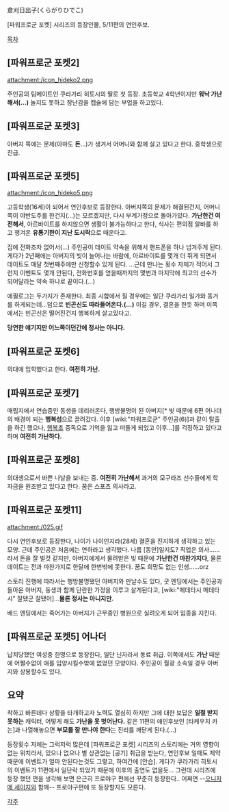 倉刈日出子(くらがりひでこ)

[파워프로군 포켓] 시리즈의 등장인물, 5/11편의 연인후보.


[[목차]]

== [파워프로군 포켓2] ==
attachment:/icon_hideko2.png

주인공의 팀메이트인 쿠라가리 히토시의 딸로 첫 등장. 초등학교 4학년이지만 '''워낙 가난해서(…)''' 놀지도 못하고 장난감을 캡슐에 담는 부업을 하고있다.

== [파워프로군 포켓3] ==
아버지 쪽에는 문제(아마도 '''돈'''…)가 생겨서 어머니와 함께 살고 있다고 한다. 중학생으로 진급.

== [파워프로군 포켓5] ==
attachment:/icon_hideko5.png

고등학생(16세)이 되어서 연인후보로 등장한다. 아버지쪽의 문제가 해결된건지, 어머니쪽이 야반도주를 한건지(…)는 모르겠지만, 다시 부계가정으로 돌아가있다. '''가난한건 여전해서''', 아르바이트를 하지않으면 생활이 불가능하다고 한다, 식사는 편의점 알바를 하고 챙겨온 '''유통기한이 지난 도시락'''으로 때운다고.

집에 전화조차 없어서(…) 주인공이 데이트 약속을 위해서 핸드폰을 하나 넘겨주게 된다. 게다가 2년째에는 아버지의 빚이 늘어나는 바람에, 아르바이트를 몇개 더 뛰게 되면서 데이트도 매달 첫번째주에만 신청할수 있게 된다. ...근데 만나는 횟수 자체가 적어서 그런지 이벤트도 몇개 안된다, 전화번호를 얻을때까지의 몇번과 마지막에 최고의 선수가 되어달라는 약속 하나로 끝이다.(…)

에필로그는 두가지가 존재한다.
최종 시합에서 질 경우에는 일단 쿠라가리 일가와 동거를 하게되는데...덤으로 '''빈곤신도 따라들어온다.(…)'''
이길 경우, 결혼을 한듯 하며 이쪽에서는 빈곤신은 떨어진건지 행복하게 살고있다고.

'''당연한 얘기지만 어느쪽이던간에 정사는 아니다.'''

== [파워프로군 포켓6] ==
의대에 입학했다고 한다. '''여전히 가난.'''

== [파워프로군 포켓7] ==
매립지에서 연습중인 동생을 데리러온다, 행방불명이 된 아버지[* 빚 때문에 6편 어나더의 배경이 되는 '''행복섬'''으로 끌려갔다. 이후 [wiki:"파워프로군" 주인공(6)]과 같이 탈출을 하긴 했으나, [[행복초]] 중독으로 기억을 잃고 떠돌게 되었고 이후...]를 걱정하고 있다고 하며 '''여전히 가난하다.'''

== [파워프로군 포켓8] ==
의대생으로서 바쁜 나날을 보내는 중. '''여전히 가난해서''' 과거의 모구라즈 선수들에게 학자금을 원조받고 있다고 한다. 꿈은 스포츠 의사라고.

== [파워프로군 포켓11] ==
attachment:/025.gif

다시 연인후보로 등장한다, 나이가 나이인지라(28세) 결혼을 진지하게 생각하고 있는 모양. 근데 주인공은 처음에는 연하라고 생각했다. 나름 [동안]일지도?
직업은 의사......라서 돈을 잘 벌것 같지만, 아버지에게서 물려받은 빚 때문에 '''가난한건 마찬가지다''', 물론 데이트는 전과 마찬가지로 한달에 한번밖에 못한다. 꿈도 희망도 없는 인생......orz

스토리 진행에 따라서는 행방불명됐던 아버지와 만날수도 있다, 굿 엔딩에서는 주인공과 돌아온 아버지, 동생과 함께 단란한 가정을 이루고 살게된다고, [wiki:"메데타시 메데타시" 잘됐군 잘됐어]...'''물론 정사는 아니지만.'''

배드 엔딩에서는 죽어가는 아버지가 근무중인 병원으로 실려오게 되어 임종을 지킨다.

== [파워프로군 포켓5] 어나더 ==
납치당했던 여성중 한명으로 등장한다, 일단 닌자라서 동료 취급. 이쪽에서도 '''가난''' 때문에 어쩔수없이 애를 입양시킬수밖에 없었던 모양이다. 주인공이 월광 소속일 경우 아버지와 상봉할수도 있다.

== 요약 ==
착하고 바른데다 상황을 타개하고자 노력도 열심히 하지만 그에 대한 보답은 '''일절 받지 못하는''' 캐릭터, 어떻게 해도 '''가난을 못 벗어난다.''' 같은 11편의 애인후보인 [타케우치 카논]과 나열해놓으면 '''부모를 잘 만나야 한다'''는 진리를 깨닫게 된다.(…)

등장횟수 자체는 그럭저럭 많은데 [파워프로군 포켓] 시리즈의 스토리에는 거의 영향이 없는 위치라서, 있으나 없으나 별 상관없는 [공기] 취급을 받는다, 연인후보 일때도 제약때문에 이벤트가 얼마 안된다는것도 그렇고, 하여간에 [안습]. 게다가 쿠라가리 히토시의 이벤트가 11편에서 일단락 되었기 때문에 이후의 출연도 없을듯...
그런데 시리즈에 등장 했던 편을 생각해 보면 은근히 프로야구 편에선 꾸준히 등장한다.. 어쩌면 --[[오니자메 세이지]]와 함께-- 프로야구편에 또 등장할지도 모른다.


[[각주]]
